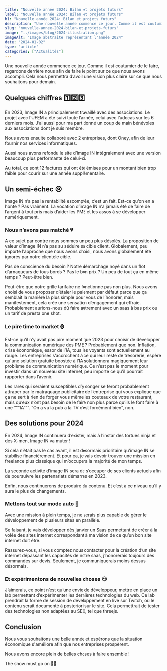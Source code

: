 ```yaml
---
title: "Nouvelle année 2024: Bilan et projets futurs"
label: "Nouvelle année 2024: Bilan et projets futurs"
h1: "Nouvelle année 2024: Bilan et projets futurs"
description: "Une nouvelle année commence ce jour. Comme il est coutumier de le faire, regardons derrière nous afin de faire le point sur ce que nous avons accompli. Cela nous permettra d’avoir une vision plus claire sur ce que nous souhaitons pour demain."
slug: "nouvelle-annee-2024-bilan-et-projets-futurs"
image: "../images/blog/2024-illustration.png"
imageAlt: "Image abstraite représentant l'année 2024"
date: "2024-01-02"
type: "article"
categories: ["Actualités"]
---
```


Une nouvelle année commence ce jour. Comme il est coutumier de le faire, regardons derrière nous afin de faire le point sur ce que nous avons accompli. Cela nous permettra d’avoir une vision plus claire sur ce que nous souhaitons pour demain.

## Quelques chiffres 1️⃣2️⃣3️⃣

En 2023, Image IN a principalement travaillé avec des associations. Le projet avec l’UFEM a été suivi toute l’année, celui avec l’udccas sur les 6 derniers mois. J’ai aussi pour ma part donné un coup de main bénévoles aux associations dont je suis membre.

Nous avons ensuite collaboré avec 2 entreprises, dont Oney, afin de leur fournir nos services informatiques.

Aussi nous avons refondu le site d’image IN intégralement avec une version beaucoup plus performante de celui-ci.

Au total, ce sont 12 factures qui ont été émises pour un montant bien trop faible pour courir sur une année supplémentaire.

## Un semi-échec 😢

Image IN n’a pas la rentabilité escomptée, c’est un fait. Est-ce qu’on en a honte ? Pas vraiment. La vocation d’image IN n’a jamais été de faire de l’argent à tout pris mais d’aider les PME et les assos à se développer numériquement.

### Nous n’avons pas matché 💔

A ce sujet par contre nous sommes un peu plus désolés. La proposition de valeur d’image IN n’a pas su séduire sa cible client. Globalement, peu importe l’approche que nous avons choisi, nous avons globalement été ignorés par notre clientèle cible.

Pas de conscience du besoin ? Notre démarchage noyé dans un flot d’arnaqueurs de tous bords ? Pas le bon prix ? Un peu de tout ça en même temps ? Peut-être bien.

Peut-être que notre grille tarifaire ne fonctionne pas non plus. Nous avons choisi de vous proposer d’étaler le paiement par défaut parce que ça semblait la manière la plus simple pour vous de l’honorer, mais manifestement, cela crée une sensation d’engagement qui effraie. Probablement aurions-nous dû faire autrement avec un saas à bas prix ou un tarif de presta one shot.

### Le pire time to market ⌚

Est-ce qu’il n’y avait pas pire moment que 2023 pour choisir de développer la communication numérique des PME ? Probablement que non. Inflation, crise économique, essor de l’IA, tous les voyants sont actuellement au rouge. Les entreprises s’accrochent à ce qui leur reste de trésorerie, espère qu'une solution gratuite boostée à l’IA solutionnera magiquement leur problème de communication numérique. Ce n’est pas le moment pour investir dans un nouveau site internet, peu importe ce qu’il pourrait rapporter dans l’avenir.

Les rares qui seraient susceptibles d’y songer se feront probablement attraper par le matraquage publicitaire de l’entreprise qui vous explique que ça ne sert à rien de forger vous même les couteaux de votre restaurant, mais qu’eux n’ont pas besoin de le faire non plus parce qu’ils le font faire à une “””IA”””. “On a vu la pub a la TV c’est forcément bien”, non.

## Des solutions pour 2024

En 2024, Image IN continuera d’exister, mais à l’instar des tortues ninja et des X-men, Image IN va muter !

Si cela n’était pas le cas avant, il est désormais prioritaire qu’image IN se stabilise financièrement. Et pour ça, je vais devoir trouver une mission en freelance plus classique qui m’occupera la majorité de mon temps.

La seconde activité d’image IN sera de s’occuper de ses clients actuels afin de poursuivre les partenariats démarrés en 2023.

Enfin, nous continuerons de produire du contenu. Et c’est à ce niveau qu’il y aura le plus de changements.

### Mettons tout sur mode auto 🤖

Avec une mission à plein temps, je ne serais plus capable de gérer le développement de plusieurs sites en parallèle.

Se faisant, je vais développer dès janvier un Saas permettant de créer à la volée des sites internet correspondant à ma vision de ce qu’un bon site internet doit être.

Rassurez-vous, si vous comptez nous contacter pour la création d’un site internet dépassant les capacités de notre saas, j’honorerais toujours des commandes sur devis. Seulement, je communiquerais moins dessus désormais.

### Et expérimentons de nouvelles choses 😏

J’aimerais, ce point n’est qu’une envie de développeur, mettre en place un lab permettant d’expérimenter les dernières technologies du web. Ce lab prendrait la forme de session de développement en live sur Twitch, où le contenu serait documenté à posteriori sur le site. Cela permettrait de tester des technologies non adaptées au SEO, tel que threejs.

## Conclusion

Nous vous souhaitons une belle année et espérons que la situation économique s'améliore afin que nos entreprises prospèrent.

Nous avons encore plein de belles choses à faire ensemble !

The show must go on 👌🏼